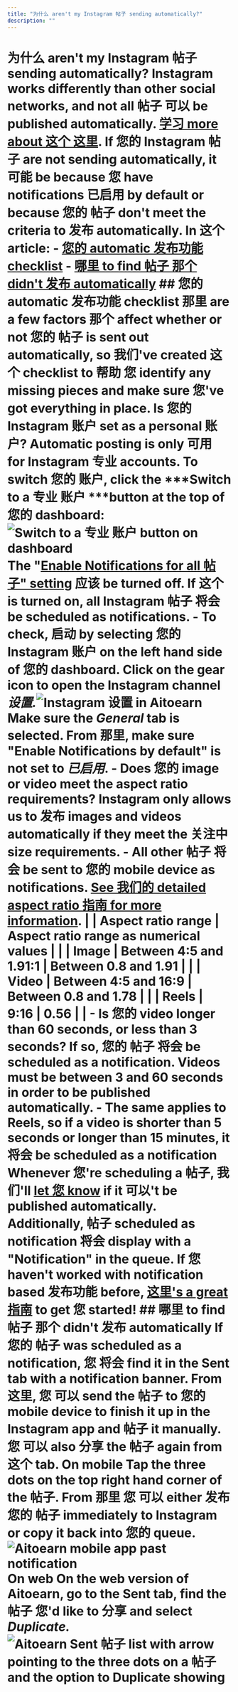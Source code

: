 ```yaml
---
title: "为什么 aren't my Instagram 帖子 sending automatically?"
description: ""
---
```


# 为什么 aren't my Instagram 帖子 sending automatically? Instagram works differently than other social networks, and not all 帖子 可以 be published automatically. [学习 more about 这个 这里](https://aitoearn.helpscoutdocs.com/article/554-using-Instagram-with-aitoearn#h_01HB99SMK6389CZEMAG1XBP6K6). If 您的 Instagram 帖子 are not sending automatically, it 可能 be because 您 have notifications 已启用 by default or because 您的 帖子 don't meet the criteria to 发布 automatically. In 这个 article: - [您的 automatic 发布功能 checklist](#h_d656db72-c5b6-4af5-a2e1-52431f98a465) - [哪里 to find 帖子 那个 didn't 发布 automatically](#h_f861b3a5-a052-4ec0-bf34-64e80c046949) ## 您的 automatic 发布功能 checklist 那里 are a few factors 那个 affect whether or not 您的 帖子 is sent out automatically, so 我们've created 这个 checklist to 帮助 您 identify any missing pieces and make sure 您've got everything in place. Is 您的 Instagram 账户 set as a personal 账户? Automatic posting is only 可用 for Instagram 专业 accounts. To switch 您的 账户, click the ***Switch to a 专业 账户 ***button at the top of 您的 dashboard:![Switch to a 专业 账户 button on dashboard](//d33v4339jhl8k0.cloudfront.net/docs/assets/64cb6cf86d4a3e191f237e66/images/680247121a5d437cf7d50858/file-xfDeG2JSpN.jpg) The "[Enable Notifications for all 帖子" setting](https://aitoearn.helpscoutdocs.com/article/658-using-Instagram-reminders#h_01H410CD2SJTECFPNAQPEH0FAA) 应该 be turned off. If 这个 is turned on, all Instagram 帖子 将会 be scheduled as notifications. - To check, 启动 by selecting 您的 Instagram 账户 on the left hand side of 您的 dashboard. Click on the gear icon to open the Instagram channel *设置.*![Instagram 设置 in Aitoearn](//d33v4339jhl8k0.cloudfront.net/docs/assets/64cb6cf86d4a3e191f237e66/images/66b64df748915f570c6a931c/file-KrtQVMmILF.jpg) Make sure the *General* tab is selected. From 那里, make sure "Enable Notifications by default" is not set to *已启用*. - Does 您的 image or video meet the aspect ratio requirements? Instagram only allows us to 发布 images and videos automatically if they meet the 关注中 size requirements. - All other 帖子 将会 be sent to 您的 mobile device as notifications. [See 我们的 detailed aspect ratio 指南 for more information](https://aitoearn.helpscoutdocs.com/article/622-instagrams-accepted-aspect-ratio-ranges). | | **Aspect ratio range** | **Aspect ratio range as numerical values** | | | Image | Between 4:5 and 1.91:1 | Between 0.8 and 1.91 | | | Video | Between 4:5 and 16:9 | Between 0.8 and 1.78 | | | Reels | 9:16 | 0.56 | | - Is 您的 video longer than 60 seconds, or less than 3 seconds? If so, 您的 帖子 将会 be scheduled as a notification. Videos must be between 3 and 60 seconds in order to be published automatically. - The same applies to Reels, so if a video is shorter than 5 seconds or longer than 15 minutes, it 将会 be scheduled as a notification Whenever 您're scheduling a 帖子, 我们'll [let 您 know](https://分享.aitoearn.com/z8uB2pyR) if it 可以't be published automatically. Additionally, 帖子 scheduled as notification 将会 display with a "Notification" in the queue. If 您 haven't worked with notification based 发布功能 before, [这里's a great 指南](https://aitoearn.helpscoutdocs.com/article/658-using-Instagram-reminders) to get 您 started! ## 哪里 to find 帖子 那个 didn't 发布 automatically If 您的 帖子 was scheduled as a notification, 您 将会 find it in the Sent tab with a notification banner. From 这里, 您 可以 send the 帖子 to 您的 mobile device to finish it up in the Instagram app and 帖子 it manually. 您 可以 also 分享 the 帖子 again from 这个 tab. **On mobile** Tap the three dots on the top right hand corner of the 帖子. From 那里 您 可以 either 发布 您的 帖子 immediately to Instagram or copy it back into 您的 queue. ![Aitoearn mobile app past notification](https://d33v4339jhl8k0.cloudfront.net/docs/assets/64cb6cf86d4a3e191f237e66/images/65fd8aa8881ee906e7726ae1/file-ZeZ0HSzycw.jpg) **On web** On the web version of Aitoearn, go to the Sent tab, find the 帖子 您'd like to 分享 and select *Duplicate.* ![Aitoearn Sent 帖子 list with arrow pointing to the three dots on a 帖子 and the option to Duplicate showing](//d33v4339jhl8k0.cloudfront.net/docs/assets/64cb6cf86d4a3e191f237e66/images/66b64fc06eb51e63b8f9e7d3/file-dtpwhHD7XA.jpg)